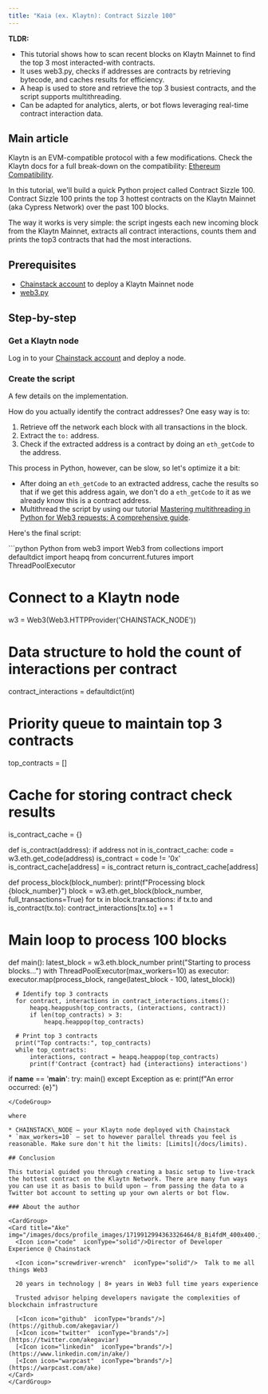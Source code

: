 ```yaml
---
title: "Kaia (ex. Klaytn): Contract Sizzle 100"
---
```


**TLDR:**
* This tutorial shows how to scan recent blocks on Klaytn Mainnet to find the top 3 most interacted-with contracts.
* It uses web3.py, checks if addresses are contracts by retrieving bytecode, and caches results for efficiency.
* A heap is used to store and retrieve the top 3 busiest contracts, and the script supports multithreading.
* Can be adapted for analytics, alerts, or bot flows leveraging real-time contract interaction data.

## Main article

Klaytn is an EVM-compatible protocol with a few modifications. Check the Klaytn docs for a full break-down on the compatibility: [Ethereum Compatibility](https://docs.klaytn.foundation/docs/learn/transactions/ethereum/).

In this tutorial, we'll build a quick Python project called Contract Sizzle 100. Contract Sizzle 100 prints the top 3 hottest contracts on the Klaytn Mainnet (aka Cypress Network) over the past 100 blocks.

The way it works is very simple: the script ingests each new incoming block from the Klaytn Mainnet, extracts all contract interactions, counts them and prints the top3 contracts that had the most interactions.

## Prerequisites

* [Chainstack account](https://console.chainstack.com/) to deploy a Klaytn Mainnet node
* [web3.py](https://web3py.readthedocs.io/)

## Step-by-step

### Get a Klaytn node

Log in to your [Chainstack account](https://console.chainstack.com/) and deploy a node.

### Create the script

A few details on the implementation.

How do you actually identify the contract addresses? One easy way is to:

1. Retrieve off the network each block with all transactions in the block.
2. Extract the `to:` address.
3. Check if the extracted address is a contract by doing an `eth_getCode` to the address.

This process in Python, however, can be slow, so let's optimize it a bit:

* After doing an `eth_getCode` to an extracted address, cache the results so that if we get this address again, we don't do a `eth_getCode` to it as we already know this is a contract address.
* Multithread the script by using our tutorial [Mastering multithreading in Python for Web3 requests: A comprehensive guide](/docs/mastering-multithreading-in-python-for-web3-requests-a-comprehensive-guide).

Here's the final script:

<CodeGroup>
  ```python Python
  from web3 import Web3
  from collections import defaultdict
  import heapq
  from concurrent.futures import ThreadPoolExecutor

  # Connect to a Klaytn node
  w3 = Web3(Web3.HTTPProvider('CHAINSTACK_NODE'))

  # Data structure to hold the count of interactions per contract
  contract_interactions = defaultdict(int)

  # Priority queue to maintain top 3 contracts
  top_contracts = []

  # Cache for storing contract check results
  is_contract_cache = {}

  def is_contract(address):
      if address not in is_contract_cache:
          code = w3.eth.get_code(address)
          is_contract = code != '0x'
          is_contract_cache[address] = is_contract
      return is_contract_cache[address]

  def process_block(block_number):
      print(f"Processing block {block_number}")
      block = w3.eth.get_block(block_number, full_transactions=True)
      for tx in block.transactions:
          if tx.to and is_contract(tx.to):
              contract_interactions[tx.to] += 1

  # Main loop to process 100 blocks
  def main():
      latest_block = w3.eth.block_number
      print("Starting to process blocks...")
      with ThreadPoolExecutor(max_workers=10) as executor:
          executor.map(process_block, range(latest_block - 100, latest_block))

      # Identify top 3 contracts
      for contract, interactions in contract_interactions.items():
          heapq.heappush(top_contracts, (interactions, contract))
          if len(top_contracts) > 3:
              heapq.heappop(top_contracts)

      # Print top 3 contracts
      print("Top contracts:", top_contracts)
      while top_contracts:
          interactions, contract = heapq.heappop(top_contracts)
          print(f'Contract {contract} had {interactions} interactions')

  if __name__ == '__main__':
      try:
          main()
      except Exception as e:
          print(f"An error occurred: {e}")
  ```
</CodeGroup>

where

* CHAINSTACK\_NODE — your Klaytn node deployed with Chainstack
* `max_workers=10` — set to however parallel threads you feel is reasonable. Make sure don't hit the limits: [Limits](/docs/limits).

## Conclusion

This tutorial guided you through creating a basic setup to live-track the hottest contract on the Klaytn Network. There are many fun ways you can use it as basis to build upon — from passing the data to a Twitter bot account to setting up your own alerts or bot flow.

### About the author

<CardGroup>
  <Card title="Ake" img="/images/docs/profile_images/1719912994363326464/8_Bi4fdM_400x400.jpg">
    <Icon icon="code"  iconType="solid"/>Director of Developer Experience @ Chainstack

    <Icon icon="screwdriver-wrench"  iconType="solid"/>  Talk to me all things Web3

    20 years in technology | 8+ years in Web3 full time years experience

    Trusted advisor helping developers navigate the complexities of blockchain infrastructure

    [<Icon icon="github"  iconType="brands"/>](https://github.com/akegaviar/)
    [<Icon icon="twitter"  iconType="brands"/>](https://twitter.com/akegaviar)
    [<Icon icon="linkedin"  iconType="brands"/>](https://www.linkedin.com/in/ake/)
    [<Icon icon="warpcast"  iconType="brands"/>](https://warpcast.com/ake)
  </Card>
</CardGroup>
